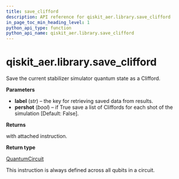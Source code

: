 ```yaml
---
title: save_clifford
description: API reference for qiskit_aer.library.save_clifford
in_page_toc_min_heading_level: 1
python_api_type: function
python_api_name: qiskit_aer.library.save_clifford
---
```


# qiskit\_aer.library.save\_clifford

<Function id="qiskit_aer.library.save_clifford" isDedicatedPage={true} github="https://github.com/qiskit/qiskit-aer/tree/stable/0.12/qiskit_aer/library/save_instructions/save_clifford.py" signature="save_clifford(self, label='clifford', pershot=False)">
  Save the current stabilizer simulator quantum state as a Clifford.

  **Parameters**

  *   **label** (*str*) – the key for retrieving saved data from results.
  *   **pershot** (*bool*) – if True save a list of Cliffords for each shot of the simulation \[Default: False].

  **Returns**

  with attached instruction.

  **Return type**

  [QuantumCircuit](qiskit.circuit.QuantumCircuit "qiskit.circuit.QuantumCircuit")

  <Admonition title="Note" type="note">
    This instruction is always defined across all qubits in a circuit.
  </Admonition>
</Function>

